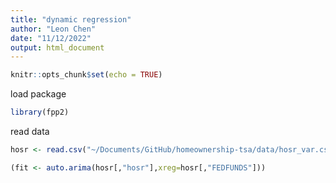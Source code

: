 ```yaml
---
title: "dynamic regression"
author: "Leon Chen"
date: "11/12/2022"
output: html_document
---
```


```r
knitr::opts_chunk$set(echo = TRUE)
```

load package
```r
library(fpp2)
```

read data
```r
hosr <- read.csv("~/Documents/GitHub/homeownership-tsa/data/hosr_var.csv")
```

```r
(fit <- auto.arima(hosr[,"hosr"],xreg=hosr[,"FEDFUNDS"]))
```